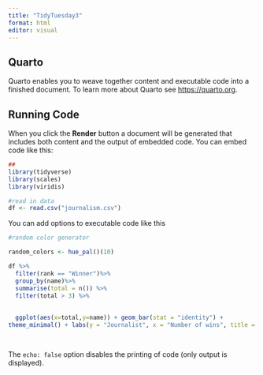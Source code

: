 ```yaml
---
title: "TidyTuesday3"
format: html
editor: visual
---
```


## Quarto

Quarto enables you to weave together content and executable code into a finished document. To learn more about Quarto see <https://quarto.org>.

## Running Code

When you click the **Render** button a document will be generated that includes both content and the output of embedded code. You can embed code like this:

```r
##
library(tidyverse)
library(scales)
library(viridis)

#read in data
df <- read.csv("journalism.csv")


```

You can add options to executable code like this

```r
#random color generator

random_colors <- hue_pal()(10)

df %>%
  filter(rank == "Winner")%>%
  group_by(name)%>%
  summarise(total = n()) %>%
  filter(total > 3) %>%
  
  
  ggplot(aes(x=total,y=name)) + geom_bar(stat = "identity") +
theme_minimal() + labs(y = "Journalist", x = "Number of wins", title = "Who has the most James Beard Awards for Journalism?", subtitle = "Only including journalists with more than 3 awards" ) + scale_fill_manual(values = random_colors) 

  
```

The `echo: false` option disables the printing of code (only output is displayed).
